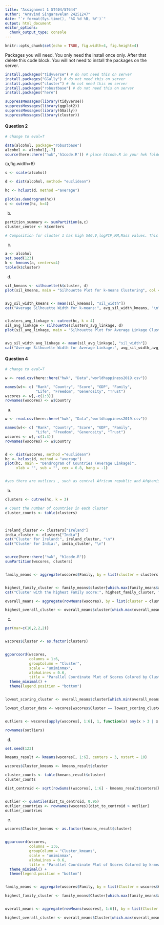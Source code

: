 ```yaml
---
title: "Assignment 1 ST404/ST644"
author: "Aravind Singaravelan 24251247"
date: "`r format(Sys.time(), '%X %d %B, %Y')`"
output: html_document
editor_options: 
  chunk_output_type: console
---
```


```r
knitr::opts_chunk$set(echo = TRUE, fig.width=4, fig.height=4)
```

Packages you will need. You only need the install once only. After that delete this code block. You will not need to install the packages on the server.

```r
install.packages("tidyverse") # do not need this on server
install.packages("GGally") # do not need this on server
install.packages("cluster") # do not need this on server
install.packages("robustbase") # do not need this on server
install.packages("here")
```

```r
suppressMessages(library(tidyverse))
suppressMessages(library(ggplot2))
suppressMessages(library(GGally))
suppressMessages(library(cluster))

```

#### Question 2

```r
# change to eval=T

data(alcohol, package="robustbase")
alcohol <- alcohol[,-7]
source(here::here("hwk",'h1code.R')) # place h1code.R in your hwk folder
```

(a,fig.width=8)

```r
s <- scale(alcohol)

d <- dist(alcohol, method= "euclidean")

hc <- hclust(d, method ="average")

plot(as.dendrogram(hc))
c <- cutree(hc, k=4)


```

(b) 

```r
partition_summary <- sumPartition(a,c)
cluster_center <- k$centers

# Composition for cluster 1 has high SAG,V,logPCP,RM,Mass values. This indicates chemical composition for cluster 1 has high chemical composition.


```


(c) 

```r
a <- alcohol
set.seed(123)
k <- kmeans(a, centers=4)
table(k$cluster)

```

(d) 

```r
sil_kmeans <- silhouette(k$cluster, d)
plot(sil_kmeans, main = "Silhouette Plot for k-means Clustering", col = 1:4, border = NA)


avg_sil_width_kmeans <- mean(sil_kmeans[, "sil_width"])
cat("Average Silhouette Width for k-means:", avg_sil_width_kmeans, "\n")


clusters_avg_linkage <- cutree(hc, k = 4)
sil_avg_linkage <- silhouette(clusters_avg_linkage, d)
plot(sil_avg_linkage, main = "Silhouette Plot for Average Linkage Clustering", col = 1:4, border = NA)


avg_sil_width_avg_linkage <- mean(sil_avg_linkage[, "sil_width"])
cat("Average Silhouette Width for Average Linkage:", avg_sil_width_avg_linkage, "\n")


```

#### Question 4

```r
# change to eval=T

w <- read.csv(here::here("hwk", "Data","worldhappiness2019.csv"))

names(w)<- c( "Rank", "Country", "Score", "GDP", "Family", 
              "Life", "Freedom", "Generosity", "Trust")
wscores <- w[,-c(1:3)]
rownames(wscores) <- w$Country
```

(a) 

```r
w <- read.csv(here::here("hwk", "Data","worldhappiness2019.csv"))

names(w)<- c( "Rank", "Country", "Score", "GDP", "Family", 
              "Life", "Freedom", "Generosity", "Trust")
wscores <- w[,-c(1:3)]
rownames(wscores) <- w$Country


d <- dist(wscores, method ="euclidean")
hc <- hclust(d, method = "average")
plot(hc, main = "Dendrogram of Countries (Average Linkage)", 
     xlab = "", sub = "", cex = 0.8, hang = -1)


#yes there are outliers , such as central African republic and Afghanistan has long branch that connects to the main branch

```

(b) 

```r
clusters <- cutree(hc, k = 3)

# Count the number of countries in each cluster
cluster_counts <- table(clusters)



ireland_cluster <- clusters["Ireland"]
india_cluster <- clusters["India"]
cat("Cluster for Ireland:", ireland_cluster, "\n")
cat("Cluster for India:", india_cluster, "\n")


source(here::here("hwk", "h1code.R"))
sumPartition(wscores, clusters)


family_means <- aggregate(wscores$Family, by = list(cluster = clusters), FUN = mean)


highest_family_cluster <- family_means$cluster[which.max(family_means$x)]
cat("Cluster with the highest Family score:", highest_family_cluster, "\n")

overall_means <- aggregate(rowMeans(wscores), by = list(cluster = clusters), FUN = mean)

highest_overall_cluster <- overall_means$cluster[which.max(overall_means$x)]


```

(c) 

```r
par(mar=c(10,2,2,2))


wscores$Cluster <- as.factor(clusters)


ggparcoord(wscores,
           columns = 1:6,
           groupColumn = "Cluster",  
           scale = "uniminmax",
           alphaLines = 0.6,
           title = "Parallel Coordinate Plot of Scores Colored by Clusters") +
  theme_minimal() +
  theme(legend.position = "bottom")


lowest_scoring_cluster <- overall_means$cluster[which.min(overall_means$x)]

lowest_cluster_data <- wscores[wscores$Cluster == lowest_scoring_cluster, ]


outliers <- wscores[apply(wscores[, 1:6], 1, function(x) any(x > 3 | x < -3)), ]

rownames(outliers)


```

(d) 

```r
set.seed(123)

kmeans_result <- kmeans(wscores[, 1:6], centers = 3, nstart = 10)

wscores$Cluster_kmeans <- kmeans_result$cluster

cluster_counts <- table(kmeans_result$cluster)
cluster_counts

dist_centroid <- sqrt(rowSums((wscores[, 1:6] - kmeans_result$centers[kmeans_result$cluster, ])^2))


outlier <- quantile(dist_to_centroid, 0.95)
outlier_countries <- rownames(wscores)[dist_to_centroid > outlier]
outlier_countries

```

(e) 

```r

wscores$Cluster_kmeans <- as.factor(kmeans_result$cluster)


ggparcoord(wscores,
           columns = 1:6,
           groupColumn = "Cluster_kmeans",
           scale = "uniminmax",  
           alphaLines = 0.6,  
           title = "Parallel Coordinate Plot of Scores Colored by k-means Clusters") +
  theme_minimal() +
  theme(legend.position = "bottom")


family_means <- aggregate(wscores$Family, by = list(Cluster = wscores$Cluster_kmeans), FUN = mean)

highest_family_cluster <- family_means$Cluster[which.max(family_means$x)]


overall_means <- aggregate(rowMeans(wscores[, 1:6]), by = list(Cluster = wscores$Cluster_kmeans), FUN = mean)

highest_overall_cluster <- overall_means$Cluster[which.max(overall_means$x)]



```
